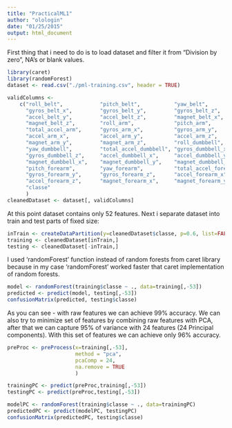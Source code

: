 ```yaml
---
title: "PracticalML1"
author: "olologin"
date: "01/25/2015"
output: html_document
---
```


First thing that i need to do is to load dataset and filter it from "Division by zero", NA's or blank values.

```r
library(caret)
library(randomForest)
dataset <- read.csv("./pml-training.csv", header = TRUE)

validColumns <- 
    c("roll_belt",            "pitch_belt",           "yaw_belt",             "total_accel_belt",
      "gyros_belt_x",         "gyros_belt_y",         "gyros_belt_z",         "accel_belt_x",
      "accel_belt_y",         "accel_belt_z",         "magnet_belt_x",        "magnet_belt_y",
      "magnet_belt_z",        "roll_arm",             "pitch_arm",            "yaw_arm",
      "total_accel_arm",      "gyros_arm_x",          "gyros_arm_y",          "gyros_arm_z",
      "accel_arm_x",          "accel_arm_y",          "accel_arm_z",          "magnet_arm_x",
      "magnet_arm_y",         "magnet_arm_z",         "roll_dumbbell",        "pitch_dumbbell",      
      "yaw_dumbbell",         "total_accel_dumbbell", "gyros_dumbbell_x",     "gyros_dumbbell_y",
      "gyros_dumbbell_z",     "accel_dumbbell_x",     "accel_dumbbell_y",     "accel_dumbbell_z",
      "magnet_dumbbell_x",    "magnet_dumbbell_y",    "magnet_dumbbell_z",    "roll_forearm",
      "pitch_forearm",        "yaw_forearm",          "total_accel_forearm",  "gyros_forearm_x",
      "gyros_forearm_y",      "gyros_forearm_z",      "accel_forearm_x",      "accel_forearm_y",
      "accel_forearm_z",      "magnet_forearm_x",     "magnet_forearm_y",     "magnet_forearm_z",
      "classe"
      )
cleanedDataset <- dataset[, validColumns]
```
At this point dataset contains only 52 features.
Next i separate dataset into train and test parts of fixed size:
```r
inTrain <- createDataPartition(y=cleanedDataset$classe, p=0.6, list=FALSE)
training <- cleanedDataset[inTrain,]
testing <- cleanedDataset[-inTrain,]
```

I used 'randomForest' function instead of random forests from caret library because in my case 'randomForest' worked faster that caret implementation of random forests.
```r
model <- randomForest(training$classe ~ ., data=training[,-53])
predicted <- predict(model, testing[,-53])
confusionMatrix(predicted, testing$classe)
```

As you can see - with raw features we can achieve 99% accuracy. We can also try to minimize set of features by combining raw features with PCA,
after that we can capture 95% of variance with 24 features (24 Principal components). With this set of features we can achieve only 96% accuracy.

```r
preProc <- preProcess(x=training[,-53], 
                      method = "pca", 
                      pcaComp = 24,
                      na.remove = TRUE
                      )

trainingPC <- predict(preProc,training[,-53])
testingPC <- predict(preProc,testing[,-53])

modelPC <- randomForest(training$classe ~ ., data=trainingPC)
predictedPC <- predict(modelPC, testingPC)
confusionMatrix(predictedPC, testing$classe)
```
